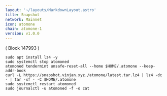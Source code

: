 ```yaml
---
layout: '~/layouts/MarkdownLayout.astro'
title: Snapshot
network: Mainnet
icon: atomone
chain: atomone-1
version: v1.0.0
---
```

( Block 147993 )
```
sudo apt install lz4 -y
sudo systemctl stop atomoned
atomoned tendermint unsafe-reset-all --home $HOME/.atomone --keep-addr-book
curl -L https://snapshot.vinjan.xyz./atomone/latest.tar.lz4 | lz4 -dc - | tar -xf - -C $HOME/.atomone
sudo systemctl restart atomoned
sudo journalctl -u atomoned -f -o cat
```
